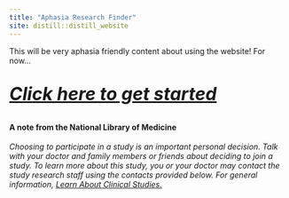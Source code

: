 ```yaml
---
title: "Aphasia Research Finder"
site: distill::distill_website
---
```


This will be very aphasia friendly content about using the website! For now...

<div style="font-size:2rem;">
[***Click here to get started***](map_view.html)
</div>

<div class="study">
<h4>A note from the National Library of Medicine</h4>
<em>Choosing to participate in a study is an important personal decision. Talk with your doctor and family members or friends about deciding to join a study. To learn more about this study, you or your doctor may contact the study research staff using the contacts provided below. For general information, <a href="https://clinicaltrials.gov/ct2/about-studies/learn">Learn About Clinical Studies.</a></em>
</div>
